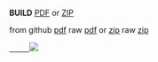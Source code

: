 '''BUILD'''
[https://sourceforge.net/projects/edk2/files/Specifications/Build_Spec_1_26.pdf/download  PDF] or
[https://sourceforge.net/projects/edk2/files/Specifications/Build_Spec_1_26.zip/download  ZIP]

from github 
[https://github.com/test-abc/files/blob/master/Specs/Build_Spec_1_26.pdf pdf]
raw
[https://github.com/test-abc/files/raw/master/Specs/Build_Spec_1_26.pdf pdf]
or
[https://github.com/test-abc/files/blob/master/Specs/Build_Spec_1_26.zip zip]
raw
[https://github.com/test-abc/files/raw/master/Specs/INF_Spec_1_25.zip zip]

<a href="https://github.com/test-abc/files/blob/master/Specs/Build_Spec_1_26.zip">
      <img src="{{baseurl}}/images/Download-button2.gif"  /></a>